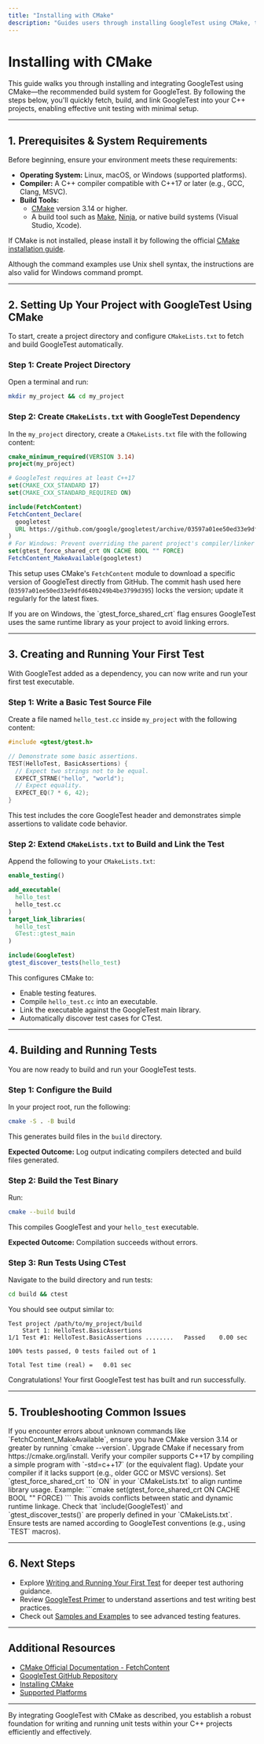 ```yaml
---
title: "Installing with CMake"
description: "Guides users through installing GoogleTest using CMake, the primary and recommended build system. Presents clear, reproducible commands for fetching, building, and integrating GoogleTest into C++ projects, reducing time to first test."
---
```


# Installing with CMake

This guide walks you through installing and integrating GoogleTest using CMake—the recommended build system for GoogleTest. By following the steps below, you'll quickly fetch, build, and link GoogleTest into your C++ projects, enabling effective unit testing with minimal setup.

---

## 1. Prerequisites & System Requirements

Before beginning, ensure your environment meets these requirements:

- **Operating System:** Linux, macOS, or Windows (supported platforms).
- **Compiler:** A C++ compiler compatible with C++17 or later (e.g., GCC, Clang, MSVC).
- **Build Tools:** 
  - [CMake](https://cmake.org/) version 3.14 or higher.
  - A build tool such as [Make](https://www.gnu.org/software/make/), [Ninja](https://ninja-build.org/), or native build systems (Visual Studio, Xcode).

If CMake is not installed, please install it by following the official [CMake installation guide](https://cmake.org/install).

<Tip>
Although the command examples use Unix shell syntax, the instructions are also valid for Windows command prompt.
</Tip>

---

## 2. Setting Up Your Project with GoogleTest Using CMake

To start, create a project directory and configure `CMakeLists.txt` to fetch and build GoogleTest automatically.

### Step 1: Create Project Directory

Open a terminal and run:

```sh
mkdir my_project && cd my_project
```

### Step 2: Create `CMakeLists.txt` with GoogleTest Dependency

In the `my_project` directory, create a `CMakeLists.txt` file with the following content:

```cmake
cmake_minimum_required(VERSION 3.14)
project(my_project)

# GoogleTest requires at least C++17
set(CMAKE_CXX_STANDARD 17)
set(CMAKE_CXX_STANDARD_REQUIRED ON)

include(FetchContent)
FetchContent_Declare(
  googletest
  URL https://github.com/google/googletest/archive/03597a01ee50ed33e9dfd640b249b4be3799d395.zip
)
# For Windows: Prevent overriding the parent project's compiler/linker settings
set(gtest_force_shared_crt ON CACHE BOOL "" FORCE)
FetchContent_MakeAvailable(googletest)
```

This setup uses CMake's `FetchContent` module to download a specific version of GoogleTest directly from GitHub. The commit hash used here (`03597a01ee50ed33e9dfd640b249b4be3799d395`) locks the version; update it regularly for the latest fixes.

<Tip>
If you are on Windows, the `gtest_force_shared_crt` flag ensures GoogleTest uses the same runtime library as your project to avoid linking errors.
</Tip>

---

## 3. Creating and Running Your First Test

With GoogleTest added as a dependency, you can now write and run your first test executable.

### Step 1: Write a Basic Test Source File

Create a file named `hello_test.cc` inside `my_project` with the following content:

```cpp
#include <gtest/gtest.h>

// Demonstrate some basic assertions.
TEST(HelloTest, BasicAssertions) {
  // Expect two strings not to be equal.
  EXPECT_STRNE("hello", "world");
  // Expect equality.
  EXPECT_EQ(7 * 6, 42);
}
```

This test includes the core GoogleTest header and demonstrates simple assertions to validate code behavior.

### Step 2: Extend `CMakeLists.txt` to Build and Link the Test

Append the following to your `CMakeLists.txt`:

```cmake
enable_testing()

add_executable(
  hello_test
  hello_test.cc
)
target_link_libraries(
  hello_test
  GTest::gtest_main
)

include(GoogleTest)
gtest_discover_tests(hello_test)
```

This configures CMake to:

- Enable testing features.
- Compile `hello_test.cc` into an executable.
- Link the executable against the GoogleTest main library.
- Automatically discover test cases for CTest.

---

## 4. Building and Running Tests

You are now ready to build and run your GoogleTest tests.

### Step 1: Configure the Build

In your project root, run the following:

```sh
cmake -S . -B build
```

This generates build files in the `build` directory.

**Expected Outcome:** Log output indicating compilers detected and build files generated.

### Step 2: Build the Test Binary

Run:

```sh
cmake --build build
```

This compiles GoogleTest and your `hello_test` executable.

**Expected Outcome:** Compilation succeeds without errors.

### Step 3: Run Tests Using CTest

Navigate to the build directory and run tests:

```sh
cd build && ctest
```

You should see output similar to:

```
Test project /path/to/my_project/build
    Start 1: HelloTest.BasicAssertions
1/1 Test #1: HelloTest.BasicAssertions ........   Passed    0.00 sec

100% tests passed, 0 tests failed out of 1

Total Test time (real) =   0.01 sec
```

Congratulations! Your first GoogleTest test has built and run successfully.

---

## 5. Troubleshooting Common Issues

<AccordionGroup title="Troubleshooting Common Setup Issues">
<Accordion title="CMake Version Too Low">
If you encounter errors about unknown commands like `FetchContent_MakeAvailable`, ensure you have CMake version 3.14 or greater by running `cmake --version`.
Upgrade CMake if necessary from https://cmake.org/install.
</Accordion>
<Accordion title="Compiler Does Not Support C++17">
Verify your compiler supports C++17 by compiling a simple program with `-std=c++17` (or the equivalent flag).
Update your compiler if it lacks support (e.g., older GCC or MSVC versions).
</Accordion>
<Accordion title="Linker Errors on Windows">
Set `gtest_force_shared_crt` to `ON` in your `CMakeLists.txt` to align runtime library usage.
Example:
```cmake
set(gtest_force_shared_crt ON CACHE BOOL "" FORCE)
```
This avoids conflicts between static and dynamic runtime linkage.
</Accordion>
<Accordion title="Tests Not Discovered When Running ctest">
Check that `include(GoogleTest)` and `gtest_discover_tests()` are properly defined in your `CMakeLists.txt`.
Ensure tests are named according to GoogleTest conventions (e.g., using `TEST` macros).
</Accordion>
</AccordionGroup>

---

## 6. Next Steps

- Explore [Writing and Running Your First Test](../configuration-validation/write-and-run-first-test) for deeper test authoring guidance.
- Review [GoogleTest Primer](../../primer.md) to understand assertions and test writing best practices.
- Check out [Samples and Examples](../../samples.md) to see advanced testing features.

---

## Additional Resources

- [CMake Official Documentation - FetchContent](https://cmake.org/cmake/help/latest/module/FetchContent.html)
- [GoogleTest GitHub Repository](https://github.com/google/googletest)
- [Installing CMake](https://cmake.org/install)
- [Supported Platforms](platforms.md)

---

By integrating GoogleTest with CMake as described, you establish a robust foundation for writing and running unit tests within your C++ projects efficiently and effectively.